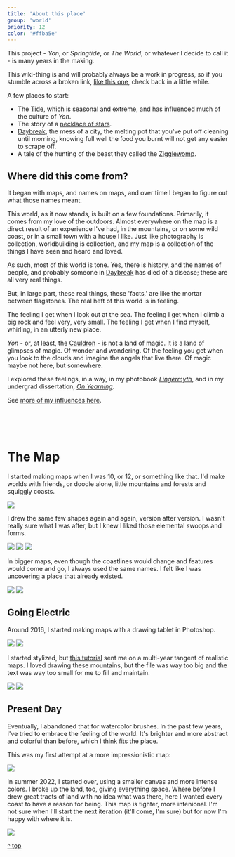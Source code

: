 ```yaml
---
title: 'About this place'
group: 'world'
priority: 12
color: '#ffba5e'
---
```



This project - _Yon_, or _Springtide_, or _The World_, or whatever I decide to call it - is many years in the making.

This wiki-thing is and will probably always be a work in progress, so if you stumble across a broken link, [like this one](), check back in a little while.

A few places to start:

- The [Tide](), which is seasonal and extreme, and has influenced much of the culture of _Yon_.
- The story of a [necklace of stars](stars).
- [Daybreak](), the mess of a city, the melting pot that you've put off cleaning until morning, knowing full well the food you burnt will not get any easier to scrape off.
- A tale of the hunting of the beast they called the [Zigglewomp](zigglewomping).

## Where did this come from?

It began with maps, and names on maps, and over time I began to figure out what those names meant.

This world, as it now stands, is built on a few foundations. Primarily, it comes from my love of the outdoors. Almost everywhere on the map is a direct result of an experience I've had, in the mountains, or on some wild coast, or in a small town with a house I like. Just like photography is collection, worldbuilding is collection, and my map is a collection of the things I have seen and heard and loved.

As such, most of this world is tone. Yes, there is history, and the names of people, and probably someone in [Daybreak]() has died of a disease; these are all very real things.

But, in large part, these real things, these 'facts,' are like the mortar between flagstones. The real heft of this world is in feeling.

The feeling I get when I look out at the sea. The feeling I get when I climb a big rock and feel very, very small. The feeling I get when I find myself, whirling, in an utterly new place.

_Yon_ - or, at least, the [Cauldron]() - is not a land of magic. It is a land of glimpses of magic. Of wonder and wondering. Of the feeling you get when you look to the clouds and imagine the angels that live there. Of magic maybe not here, but somewhere.

I explored these feelings, in a way, in my photobook _[Lingermyth](/a/myth)_, and in my undergrad dissertation, _[On Yearning](/a/yearn)_. 

See [more of my influences here](influences).

<br /><br /><br />
# The Map

I started making maps when I was 10, or 12, or something like that. I'd make worlds with friends, or doodle alone, little mountains and forests and squiggly coasts.

<Img src="bigmap_draw1.jpg" caption="Earliest recorded history." />

I drew the same few shapes again and again, version after version. I wasn't really sure what I was after, but I knew I liked those elemental swoops and forms.

<Img src="bigmap_draw4.jpg" caption="Familiar shapes." />
<Img src="bigmap_draw6.jpg" caption="Trees and mountains and more trees." />
<Img src="bigmap_draw5.jpg" />

In bigger maps, even though the coastlines would change and features would come and go, I always used the same names. I felt like I was uncovering a place that already existed.

<Img src="bigmap_draw3.jpg" caption="You can tell this is old by how gross the paper looks." />
<Img src="bigmap_draw2.jpg" />

## Going Electric

Around 2016, I started making maps with a drawing tablet in Photoshop.

<Img src="bigmap_photoshop1.jpg" />
<Img src="bigmap_photoshop2.jpg" />

I started stylized, but [this tutorial](https://www.youtube.com/watch?v=kZhH3u9W5Xw) sent me on a multi-year tangent of realistic maps. I loved drawing these mountains, but the file was way too big and the text was way too small for me to fill and maintain.

<Img src="bigmap_photoshop3.png" />
<Img src="bigmap_photoshop4.png" />

## Present Day

Eventually, I abandoned that for watercolor brushes. In the past few years, I've tried to embrace the feeling of the world. It's brighter and more abstract and colorful than before, which I think fits the place.

This was my first attempt at a more impressionistic map:

<Img src="bigmapW2.jpg" caption="2019-2022" />

In summer 2022, I started over, using a smaller canvas and more intense colors. I broke up the land, too, giving everything space. Where before I drew great tracts of land with no idea what was there, here I wanted every coast to have a reason for being. This map is tighter, more intenional. I'm not sure when I'll start the next iteration (it'll come, I'm sure) but for now I'm happy with where it is.

<Img src="bigmapW4_names.jpg" caption="2022-Present" />

[^ top](yon#top)